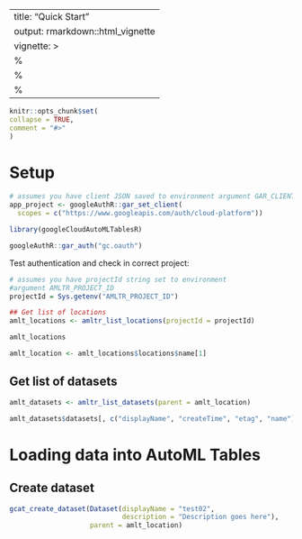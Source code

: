 ---
title: "Quick Start"
output: rmarkdown::html_vignette
vignette: >
%\VignetteIndexEntry{my-vignette}
  %\VignetteEngine{knitr::rmarkdown}
  %\VignetteEncoding{UTF-8}
  ---
  
  ```r
knitr::opts_chunk$set(
collapse = TRUE,
comment = "#>"
)
```

# Setup 

```r
# assumes you have client JSON saved to environment argument GAR_CLIENT_JSON
app_project <- googleAuthR::gar_set_client(
  scopes = c("https://www.googleapis.com/auth/cloud-platform"))

library(googleCloudAutoMLTablesR)

googleAuthR::gar_auth("gc.oauth")
```

Test authentication and check in correct project: 

```r
# assumes you have projectId string set to environment 
#argument AMLTR_PROJECT_ID
projectId = Sys.getenv("AMLTR_PROJECT_ID")

## Get list of locations 
amlt_locations <- amltr_list_locations(projectId = projectId)

amlt_locations

amlt_location <- amlt_locations$locations$name[1]
```

## Get list of datasets 
```r
amlt_datasets <- amltr_list_datasets(parent = amlt_location)

amlt_datasets$datasets[, c("displayName", "createTime", "etag", "name")]
```

# Loading data into AutoML Tables 

## Create dataset 

```r
gcat_create_dataset(Dataset(displayName = "test02",
                            description = "Description goes here"),
                    parent = amlt_location)
```

